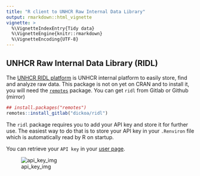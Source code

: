 ```yaml
---
title: "R client to UNHCR Raw Internal Data Library"
output: rmarkdown::html_vignette
vignette: >
  %\VignetteIndexEntry{Tidy data}
  %\VignetteEngine{knitr::rmarkdown}
  %\VignetteEncoding{UTF-8}
---
```


## UNHCR Raw Internal Data Library (RIDL)

The [UNHCR RIDL platform](https://ridl.unhcr.org) is UNHCR internal platform to easily store, find and analyze raw data.
This package is not on yet on CRAN and to install it, you will need the [`remotes`](https://github.com/r-lib/remotes) package.
You can get `ridl` from Gitlab or Github (mirror)

```r
## install.packages("remotes")
remotes::install_gitlab("dickoa/ridl")
```


The `ridl` package requires you to add your API key and store it for further use. The easiest way to do that is to store your API key in your `.Renviron` file which is automatically read by R on startup.

You can retrieve your `API key` in your [user page](https://ridl.unhcr.org/user/).


![api_key_img](../inst/img/ridl_api_key.png)

